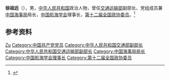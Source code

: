 '''徐祖远'''（{{bd|？|}}），男，[[中华人民共和国|中华人民共和国]]政治人物，曾任[[中华人民共和国交通运输部|交通运输部]]副部长、党组成员兼[[中国海事局|中国海事局]]局长，[[中国航海学会|中国航海学会]]理事长，[[第十二届全国政协委员|第十二届全国政协委员]]。<ref>{{Cite web|title=徐祖远|url=http://www.cinnet.cn/zh-hans/xhgk/ljld/1107-xu-zu-yuan.htm|accessdate=2020-12-16|work=中国航海学会}}</ref>

== 参考资料 ==
{{reflist}}

{{中国人物小作品}}

{{Authority control}}
{{DEFAULTSORT:Xu徐}}
[[Category:徐姓|Zu]]
[[Category:中国共产党党员|Category:中国共产党党员]]
[[Category:中华人民共和国交通部副部长|Category:中华人民共和国交通部副部长]]
[[Category:中华人民共和国交通运输部副部长|Category:中华人民共和国交通运输部副部长]]
[[Category:中国海事局局长|Category:中国海事局局长]]
[[Category:中国航海学会理事长|Category:中国航海学会理事长]]
[[Category:第十二届全国政协委员|Category:第十二届全国政协委员]]